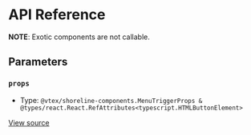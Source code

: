 # API Reference

**NOTE**: Exotic components are not callable.

## Parameters

### `props`

- Type: `@vtex/shoreline-components.MenuTriggerProps & @types/react.React.RefAttributes<typescript.HTMLButtonElement>`

[View source](https://github.com/vtex/shoreline/blob/0a5cb1b9f/packages/components/src/menu/menu-trigger.tsx#L6)
